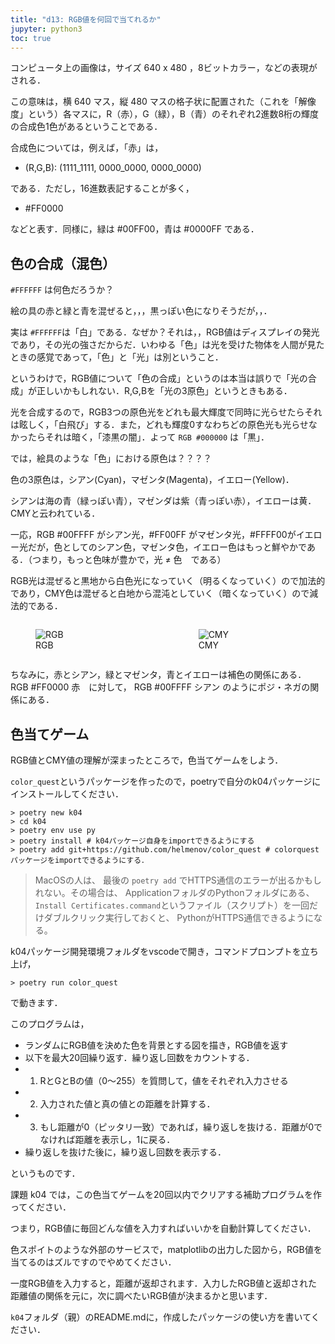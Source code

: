 ```yaml
---
title: "d13: RGB値を何回で当てれるか"
jupyter: python3
toc: true
---
```


コンピュータ上の画像は，サイズ 640 x 480 ，8ビットカラー，などの表現がされる．

この意味は，横 640 マス，縦 480 マスの格子状に配置された（これを「解像度」という）各マスに，R（赤），G（緑），B（青）のそれぞれ2進数8桁の輝度の合成色1色があるということである．

合成色については，例えば，「赤」は，

- (R,G,B): (1111_1111, 0000_0000, 0000_0000)

である．ただし，16進数表記することが多く，

- #FF0000

などと表す．同様に，緑は #00FF00，青は #0000FF である．

## 色の合成（混色）

`#FFFFFF` は何色だろうか？　

絵の具の赤と緑と青を混ぜると，，，黒っぽい色になりそうだが，，．

実は `#FFFFFF`は「白」である．なぜか？それは，，RGB値はディスプレイの発光であり，その光の強さだからだ．いわゆる「色」は光を受けた物体を人間が見たときの感覚であって，「色」と「光」は別ということ．

というわけで，RGB値について「色の合成」というのは本当は誤りで「光の合成」が正しいかもしれない．R,G,Bを「光の3原色」というときもある．

光を合成するので，RGB3つの原色光をどれも最大輝度で同時に光らせたらそれは眩しく，「白飛び」する．また，どれも輝度0すなわちどの原色光も光らせなかったらそれは暗く，「漆黒の闇」．よって `RGB #000000` は「黒」．

では，絵具のような「色」における原色は？？？？

色の3原色は，シアン(Cyan)，マゼンタ(Magenta)，イエロー(Yellow)．

シアンは海の青（緑っぽい青），マゼンダは紫（青っぽい赤），イエローは黄．CMYと云われている．

一応，RGB #00FFFF がシアン光，#FF00FF がマゼンタ光，#FFFF00がイエロー光だが，色としてのシアン色，マゼンタ色，イエロー色はもっと鮮やかである．（つまり，もっと色味が豊かで，光 ≠ 色　である）

RGB光は混ぜると黒地から白色光になっていく（明るくなっていく）ので加法的であり，CMY色は混ぜると白地から混沌としていく（暗くなっていく）ので減法的である．

::: {.columns}
::: {.column}
![RGB](rgb.png)
:::
::: {.column}
![CMY](cmy.png)
:::
:::

ちなみに，赤とシアン，緑とマゼンタ，青とイエローは補色の関係にある．
RGB #FF0000 赤　に対して， RGB #00FFFF シアン のようにポジ・ネガの関係にある．

## 色当てゲーム

RGB値とCMY値の理解が深まったところで，色当てゲームをしよう．

`color_quest`というパッケージを作ったので，poetryで自分のk04パッケージにインストールしてください．

```
> poetry new k04
> cd k04
> poetry env use py
> poetry install # k04パッケージ自身をimportできるようにする
> poetry add git+https://github.com/helmenov/color_quest # colorquestパッケージをimportできるようにする．
```

> MacOSの人は、
> 最後の `poetry add` でHTTPS通信のエラーが出るかもしれない。その場合は、
> ApplicationフォルダのPythonフォルダにある、`Install Certificates.command`というファイル（スクリプト）を一回だけダブルクリック実行しておくと、
> PythonがHTTPS通信できるようになる。

k04パッケージ開発環境フォルダをvscodeで開き，コマンドプロンプトを立ち上げ，

```
> poetry run color_quest
```

で動きます．


このプログラムは，

- ランダムにRGB値を決めた色を背景とする図を描き，RGB値を返す
- 以下を最大20回繰り返す．繰り返し回数をカウントする．
- 1. RとGとBの値（0～255）を質問して，値をそれぞれ入力させる
- 2. 入力された値と真の値との距離を計算する．
- 3. もし距離が0（ピッタリ一致）であれば，繰り返しを抜ける．距離が0でなければ距離を表示し，1に戻る．
- 繰り返しを抜けた後に，繰り返し回数を表示する．

というものです．

課題 k04 では，この色当てゲームを20回以内でクリアする補助プログラムを作ってください．

つまり，RGB値に毎回どんな値を入力すればいいかを自動計算してください．

色スポイトのような外部のサービスで，matplotlibの出力した図から，RGB値を当てるのはズルですのでやめてください．

一度RGB値を入力すると，距離が返却されます．入力したRGB値と返却された距離値の関係を元に，次に調べたいRGB値が決まるかと思います．

`k04`フォルダ（親）のREADME.mdに，作成したパッケージの使い方を書いてください．

